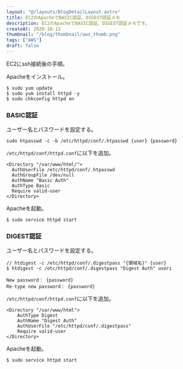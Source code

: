 ```yaml
---
layout: "@/layouts/BlogDetailLayout.astro"
title: EC2のApacheでBASIC認証、DIGEST認証メモ
description: EC2のApacheでBASIC認証、DIGEST認証メモです。
createAt: 2020-10-13
thumbnail: "/blog/thumbnail/aws_thumb.png"
tags: ["AWS"]
draft: false
---
```



EC2にssh接続後の手順。

Apacheをインストール。

```
$ sudo yum update
$ sudo yum install httpd -y
$ sudo chkconfig httpd on
```

### BASIC認証

ユーザー名とパスワードを設定する。

```
sudo htpasswd -c -b /etc/httpd/conf/.htpasswd {user} {password}
```

`/etc/httpd/conf/httpd.conf`に以下を追加。

```
<Directory "/var/www/html/">
  AuthUserFile /etc/httpd/conf/.htpasswd
  AuthGroupFile /dev/null
  AuthName "Basic Auth"
  AuthType Basic
  Require valid-user
</Directory>
```

Apacheを起動。

```
$ sudo service httpd start
```

### DIGEST認証

ユーザー名とパスワードを設定する。

```
// htdigest -c /etc/httpd/conf/.digestpass "{領域名}" {user}
$ htdigest -c /etc/httpd/conf/.digestpass "Digest Auth" useri

New password： {password}
Re-type new password： {password}
```

`/etc/httpd/conf/httpd.conf`に以下を追加。

```
<Directory "/var/www/html">
    AuthType Digest
    AuthName "Digest Auth"
    AuthUserFile "/etc/httpd/conf/.digestpass"
    Require valid-user
</Directory>
```

Apacheを起動。

```
$ sudo service httpd start
```
